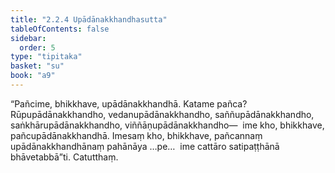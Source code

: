 ```yaml
---
title: "2.2.4 Upādānakkhandhasutta"
tableOfContents: false
sidebar:
  order: 5
type: "tipitaka"
basket: "su"
book: "a9"
---
```



<DynamicBreadcrumb />

<Division number="66" book="a9" bookNo="17" page="251">

<Paragraph number="445" book="a9">
“Pañcime, bhikkhave, upādānakkhandhā. Katame pañca? Rūpupādānakkhandho, vedanupādānakkhandho, saññupādānakkhandho, saṅkhārupādānakkhandho, viññāṇupādānakkhandho—  ime kho, bhikkhave, pañcupādānakkhandhā.
</Paragraph>

<Paragraph number="446" book="a9">
Imesaṃ kho, bhikkhave, pañcannaṃ upādānakkhandhānaṃ pahānāya …pe…  ime cattāro satipaṭṭhānā bhāvetabbā”ti.

</Paragraph>
</Division>

<Paragraph number="447" type="center" book="a9">
Catutthaṃ.
</Paragraph>